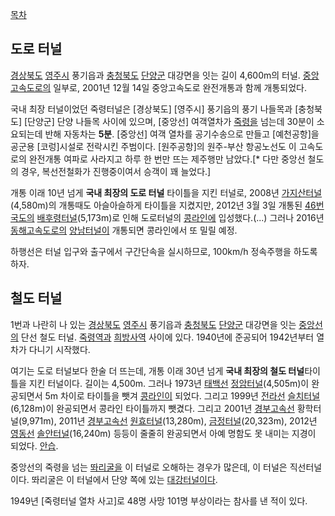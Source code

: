 [[목차]]
== 도로 터널 ==
[[경상북도]] [[영주시]] 풍기읍과 [[충청북도]] [[단양군]] 대강면을 잇는 길이 4,600m의 터널. [[중앙고속도로]]의 일부로, 2001년 12월 14일 중앙고속도로 완전개통과 함께 개통되었다.

국내 최장 터널이었던 죽령터널은 [경상북도] [영주시] 풍기읍의 풍기 나들목과 [충청북도] [단양군] 단양 나들목 사이에 있으며, [중앙선] 여객열차가 [[죽령]]을 넘는데 30분이 소요되는데 반해 자동차는 '''5분'''. [중앙선] 여객 열차를 공기수송으로 만들고 [예천공항]을 공군용 [코렁]시설로 전락시킨 주범이다. [원주공항]의 원주-부산 항공노선도 이 고속도로의 완전개통 여파로 사라지고 하루 한 번만 뜨는 제주행만 남았다.[* 다만 중앙선 철도의 경우, 복선전철화가 진행중이여서 승객이 꽤 늘었다.]

개통 이래 10년 넘게 '''국내 최장의 도로 터널''' 타이틀을 지킨 터널로, 2008년 [[가지산터널]](4,580m)의 개통때도 아슬아슬하게 타이틀을 지켰지만, 2012년 3월 3일 개통된 [[46번 국도]]의 [[배후령터널]](5,173m)로 인해 도로터널의 [[콩라인]]에 입성했다.(...) 그러나 2016년 [[동해고속도로]]의 [[양남터널]]이 개통되면 콩라인에서 또 밀릴 예정.

하행선은 터널 입구와 출구에서 구간단속을 실시하므로, 100km/h 정속주행을 하도록 하자.

== 철도 터널 ==
1번과 나란히 나 있는 [[경상북도]] [[영주시]] 풍기읍과 [[충청북도]] [[단양군]] 대강면을 잇는 [[중앙선]]의 단선 철도 터널. [[죽령역]]과 [[희방사역]] 사이에 있다. 1940년에 준공되어 1942년부터 열차가 다니기 시작했다.

여기는 도로 터널보다 한술 더 뜨는데, 개통 이래 30년 넘게 '''국내 최장의 철도 터널'''타이틀을 지킨 터널이다. 길이는 4,500m. 그러나 1973년 [[태백선]] [[정암터널]](4,505m)이 완공되면서 5m 차이로 타이틀을 뺏겨 [[콩라인]]이 되었다. 그리고 1999년 [[전라선]] [[슬치터널]](6,128m)이 완공되면서 콩라인 타이틀까지 뺏겼다. 그리고 2001년 [[경부고속선]] 황학터널(9,971m), 2011년 [[경부고속선]] [[원효터널]](13,280m), [[금정터널]](20,323m), 2012년 [[영동선]] [[솔안터널]](16,240m) 등등이 줄줄히 완공되면서 아예 명함도 못 내미는 지경이 되었다. [[안습]].

중앙선의 죽령을 넘는 [[똬리굴]]을 이 터널로 오해하는 경우가 많은데, 이 터널은 직선터널이다. 똬리굴은 이 터널에서 단양 쪽에 있는 [[대강터널]]이다. 

1949년 [죽령터널 열차 사고]로 48명 사망 101명 부상이라는 참사를 낸 적이 있다.
